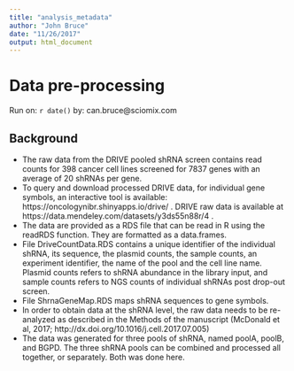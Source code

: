 ```yaml
---
title: "analysis_metadata"
author: "John Bruce"
date: "11/26/2017"
output: html_document
---
```


# Data pre-processing
Run on: `r date()` by: can.bruce@sciomix.com

## Background

* The raw data from the DRIVE pooled shRNA screen contains read counts for 398 cancer cell lines screened for 7837 genes with an average of 20 shRNAs per gene. 
* To query and download processed DRIVE data, for individual gene symbols, an interactive tool is available: https://oncologynibr.shinyapps.io/drive/ . DRIVE raw data is available at https://data.mendeley.com/datasets/y3ds55n88r/4 . 
* The data are provided as a RDS file that can be read in R using the readRDS function. They are formatted as a data.frames. 
* File DriveCountData.RDS contains a unique identifier of the individual shRNA, its sequence, the plasmid counts, the sample counts, an experiment identifier, the name of the pool and the cell line name. Plasmid counts refers to shRNA abundance in the library input, and sample counts refers to NGS counts of individual shRNAs post drop-out screen. 
* File ShrnaGeneMap.RDS maps shRNA sequences to gene symbols.  
* In order to obtain data at the shRNA level, the raw data needs to be re-analyzed as described in the Methods of the manuscript (McDonald et al, 2017;  http://dx.doi.org/10.1016/j.cell.2017.07.005)
* The data was generated for three pools of shRNA, named poolA, poolB, and BGPD. The three shRNA pools can be combined and processed all together, or separately. Both was done here.

